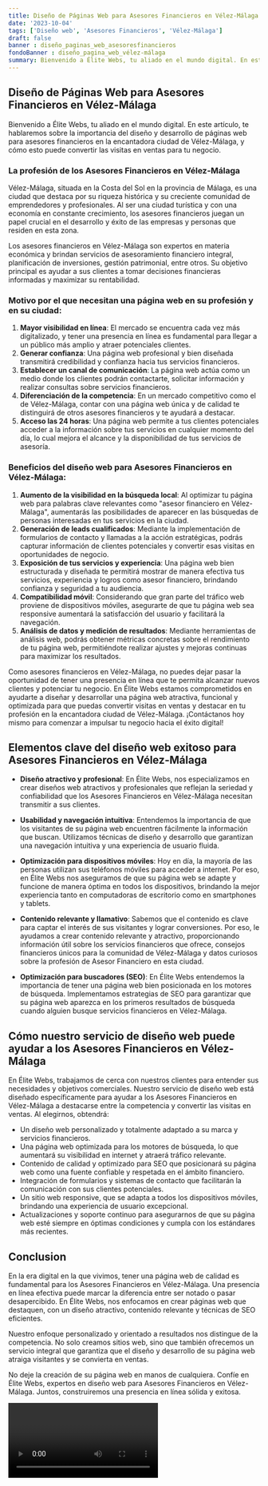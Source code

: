 ```yaml
---
title: Diseño de Páginas Web para Asesores Financieros en Vélez-Málaga
date: '2023-10-04'
tags: ['Diseño web', 'Asesores Financieros', 'Vélez-Málaga']
draft: false
banner : diseño_paginas_web_asesoresfinancieros
fondoBanner : diseño_pagina_web_vélez-málaga
summary: Bienvenido a Élite Webs, tu aliado en el mundo digital. En este artículo, te hablaremos sobre la importancia del diseño y desarrollo de páginas web para asesores financieros en la encantadora ciudad de VélezMálaga, y cómo esto puede convertir las visitas en ventas para tu negocio.
---
```


## Diseño de Páginas Web para Asesores Financieros en Vélez-Málaga

Bienvenido a Élite Webs, tu aliado en el mundo digital. En este artículo, te hablaremos sobre la importancia del diseño y desarrollo de páginas web para asesores financieros en la encantadora ciudad de Vélez-Málaga, y cómo esto puede convertir las visitas en ventas para tu negocio.

### La profesión de los Asesores Financieros en Vélez-Málaga

Vélez-Málaga, situada en la Costa del Sol en la provincia de Málaga, es una ciudad que destaca por su riqueza histórica y su creciente comunidad de emprendedores y profesionales. Al ser una ciudad turística y con una economía en constante crecimiento, los asesores financieros juegan un papel crucial en el desarrollo y éxito de las empresas y personas que residen en esta zona.

Los asesores financieros en Vélez-Málaga son expertos en materia económica y brindan servicios de asesoramiento financiero integral, planificación de inversiones, gestión patrimonial, entre otros. Su objetivo principal es ayudar a sus clientes a tomar decisiones financieras informadas y maximizar su rentabilidad.

### Motivo por el que necesitan una página web en su profesión y en su ciudad:

1. **Mayor visibilidad en línea**: El mercado se encuentra cada vez más digitalizado, y tener una presencia en línea es fundamental para llegar a un público más amplio y atraer potenciales clientes.
2. **Generar confianza**: Una página web profesional y bien diseñada transmitirá credibilidad y confianza hacia tus servicios financieros.
3. **Establecer un canal de comunicación**: La página web actúa como un medio donde los clientes podrán contactarte, solicitar información y realizar consultas sobre servicios financieros.
4. **Diferenciación de la competencia**: En un mercado competitivo como el de Vélez-Málaga, contar con una página web única y de calidad te distinguirá de otros asesores financieros y te ayudará a destacar.
5. **Acceso las 24 horas**: Una página web permite a tus clientes potenciales acceder a la información sobre tus servicios en cualquier momento del día, lo cual mejora el alcance y la disponibilidad de tus servicios de asesoría.

### Beneficios del diseño web para Asesores Financieros en Vélez-Málaga:

1. **Aumento de la visibilidad en la búsqueda local**: Al optimizar tu página web para palabras clave relevantes como "asesor financiero en Vélez-Málaga", aumentarás las posibilidades de aparecer en las búsquedas de personas interesadas en tus servicios en la ciudad.
2. **Generación de leads cualificados**: Mediante la implementación de formularios de contacto y llamadas a la acción estratégicas, podrás capturar información de clientes potenciales y convertir esas visitas en oportunidades de negocio.
3. **Exposición de tus servicios y experiencia**: Una página web bien estructurada y diseñada te permitirá mostrar de manera efectiva tus servicios, experiencia y logros como asesor financiero, brindando confianza y seguridad a tu audiencia.
4. **Compatibilidad móvil**: Considerando que gran parte del tráfico web proviene de dispositivos móviles, asegurarte de que tu página web sea responsive aumentará la satisfacción del usuario y facilitará la navegación.
5. **Análisis de datos y medición de resultados**: Mediante herramientas de análisis web, podrás obtener métricas concretas sobre el rendimiento de tu página web, permitiéndote realizar ajustes y mejoras continuas para maximizar los resultados.

Como asesores financieros en Vélez-Málaga, no puedes dejar pasar la oportunidad de tener una presencia en línea que te permita alcanzar nuevos clientes y potenciar tu negocio. En Élite Webs estamos comprometidos en ayudarte a diseñar y desarrollar una página web atractiva, funcional y optimizada para que puedas convertir visitas en ventas y destacar en tu profesión en la encantadora ciudad de Vélez-Málaga. ¡Contáctanos hoy mismo para comenzar a impulsar tu negocio hacia el éxito digital!

<GifSeo />

<Cta />

## Elementos clave del diseño web exitoso para Asesores Financieros en Vélez-Málaga

- **Diseño atractivo y profesional**: En Élite Webs, nos especializamos en crear diseños web atractivos y profesionales que reflejan la seriedad y confiabilidad que los Asesores Financieros en Vélez-Málaga necesitan transmitir a sus clientes.

- **Usabilidad y navegación intuitiva**: Entendemos la importancia de que los visitantes de su página web encuentren fácilmente la información que buscan. Utilizamos técnicas de diseño y desarrollo que garantizan una navegación intuitiva y una experiencia de usuario fluida.

- **Optimización para dispositivos móviles**: Hoy en día, la mayoría de las personas utilizan sus teléfonos móviles para acceder a internet. Por eso, en Élite Webs nos aseguramos de que su página web se adapte y funcione de manera óptima en todos los dispositivos, brindando la mejor experiencia tanto en computadoras de escritorio como en smartphones y tablets.

- **Contenido relevante y llamativo**: Sabemos que el contenido es clave para captar el interés de sus visitantes y lograr conversiones. Por eso, le ayudamos a crear contenido relevante y atractivo, proporcionando información útil sobre los servicios financieros que ofrece, consejos financieros únicos para la comunidad de Vélez-Málaga y datos curiosos sobre la profesión de Asesor Financiero en esta ciudad.

- **Optimización para buscadores (SEO)**: En Élite Webs entendemos la importancia de tener una página web bien posicionada en los motores de búsqueda. Implementamos estrategias de SEO para garantizar que su página web aparezca en los primeros resultados de búsqueda cuando alguien busque servicios financieros en Vélez-Málaga.

## Cómo nuestro servicio de diseño web puede ayudar a los Asesores Financieros en Vélez-Málaga

En Élite Webs, trabajamos de cerca con nuestros clientes para entender sus necesidades y objetivos comerciales. Nuestro servicio de diseño web está diseñado específicamente para ayudar a los Asesores Financieros en Vélez-Málaga a destacarse entre la competencia y convertir las visitas en ventas. Al elegirnos, obtendrá:

- Un diseño web personalizado y totalmente adaptado a su marca y servicios financieros.
- Una página web optimizada para los motores de búsqueda, lo que aumentará su visibilidad en internet y atraerá tráfico relevante.
- Contenido de calidad y optimizado para SEO que posicionará su página web como una fuente confiable y respetada en el ámbito financiero.
- Integración de formularios y sistemas de contacto que facilitarán la comunicación con sus clientes potenciales.
- Un sitio web responsive, que se adapta a todos los dispositivos móviles, brindando una experiencia de usuario excepcional.
- Actualizaciones y soporte continuo para asegurarnos de que su página web esté siempre en óptimas condiciones y cumpla con los estándares más recientes.

## Conclusion

En la era digital en la que vivimos, tener una página web de calidad es fundamental para los Asesores Financieros en Vélez-Málaga. Una presencia en línea efectiva puede marcar la diferencia entre ser notado o pasar desapercibido. En Élite Webs, nos enfocamos en crear páginas web que destaquen, con un diseño atractivo, contenido relevante y técnicas de SEO eficientes.

Nuestro enfoque personalizado y orientado a resultados nos distingue de la competencia. No solo creamos sitios web, sino que también ofrecemos un servicio integral que garantiza que el diseño y desarrollo de su página web atraiga visitantes y se convierta en ventas.

No deje la creación de su página web en manos de cualquiera. Confíe en Élite Webs, expertos en diseño web para Asesores Financieros en Vélez-Málaga. Juntos, construiremos una presencia en línea sólida y exitosa.

<Video />

<CtaBot job='Asesores Financieros' city='Vélez-Málaga'/>

<Gmaps query='Vélez-Málaga+españa+maps' />